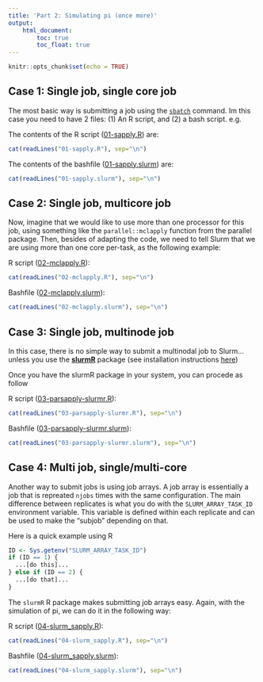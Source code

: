 ```yaml
---
title: 'Part 2: Simulating pi (once more)'
output:
    html_document:
        toc: true
        toc_float: true
---
```


```r
knitr::opts_chunk$set(echo = TRUE)
```

## Case 1: Single job, single core job

The most basic way is submitting a job using the [`sbatch`]() command. Im this
case you need to have 2 files: (1) An R script, and (2) a bash script. e.g.

The contents of the R script ([01-sapply.R](01-sapply.R){target="_blank"}) are:

```r
cat(readLines("01-sapply.R"), sep="\n")
```

The contents of the bashfile ([01-sapply.slurm](01-sapply.slurm){target="_blank"}) are:

```r
cat(readLines("01-sapply.slurm"), sep="\n")
```
    
## Case 2: Single job, multicore job

Now, imagine that we would like to use more than one processor for this job,
using something like the `parallel::mclapply` function from the parallel package.
Then, besides of adapting the code, we need to tell Slurm that we are using
more than one core per-task, as the following example:

R script ([02-mclapply.R](02-mclapply.R){target="_blank"}):

```r
cat(readLines("02-mclapply.R"), sep="\n")
```

Bashfile ([02-mclapply.slurm](02-mclapply.slurm){target="_blank"}):

```r
cat(readLines("02-mclapply.slurm"), sep="\n")
```


## Case 3: Single job, multinode job

In this case, there is no simple way to submit a multinodal job to Slurm... unless
you use the [**slurmR**](https://github.com/USCbiostats/slurmR) package (see
installation instructions [here](https://github.com/USCbiostats/slurmR#installation))

Once you have the slurmR package in your system, you can procede as follow

R script ([03-parsapply-slurmr.R](03-parsapply-slurmr.R){target="_blank"}):

```r
cat(readLines("03-parsapply-slurmr.R"), sep="\n")
```

Bashfile ([03-parsapply-slurmr.slurm](03-parsapply-slurmr.slurm){target="_blank"}):

```r
cat(readLines("03-parsapply-slurmr.slurm"), sep="\n")
```


## Case 4: Multi job, single/multi-core

Another way to submit jobs is using job arrays. A job array is essentially a job
that is repreated `njobs` times with the same configuration. The main difference
between replicates is what you do with the `SLURM_ARRAY_TASK_ID` environment
variable. This variable is defined within each replicate and can be used to make
the "subjob" depending on that.

Here is a quick example using R

```r
ID <- Sys.getenv("SLURM_ARRAY_TASK_ID")
if (ID == 1) {
  ...[do this]...
} else if (ID == 2) {
  ...[do that]...
}
```

The `slurmR` R package makes submitting job arrays easy. Again, with the simulation
of pi, we can do it in the following way:

R script ([04-slurm_sapply.R](04-slurm_sapply.R){target="_blank"}):

```r
cat(readLines("04-slurm_sapply.R"), sep="\n")
```

Bashfile ([04-slurm_sapply.slurm](04-slurm_sapply.slurm){target="_blank"}):

```r
cat(readLines("04-slurm_sapply.slurm"), sep="\n")
```

